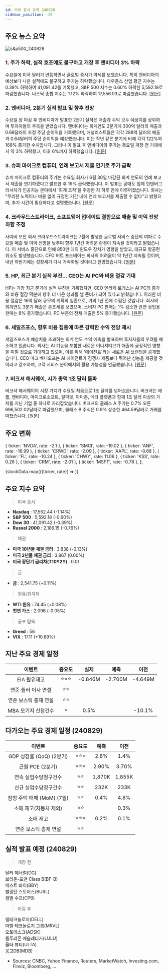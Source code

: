 ```yaml
---
id: 미국 증시 요약 240828
sidebar_position: -19
---
```


## 주요 뉴스 요약

![s&p500_240828](/map/240828.png)

### 1. **주가 하락, 실적 호조에도 불구하고 개장 후 엔비디아 3% 하락**

수요일에 미국 달러가 반등하면서 글로벌 증시가 약세를 보였습니다. 특히 엔비디아의 예상보다 나은 실적에도 불구하고 주가는 하락했습니다. 다우존스 산업 평균 지수는 0.39% 하락하여 41,091.42를 기록했고, S&P 500 지수는 0.60% 하락한 5,592.18로 마감했습니다. 나스닥 종합 지수는 1.12% 하락하여 17,556.03로 마감했습니다. [[원문]](https://www.reuters.com/markets/global-markets-wrapup-1-2024-08-28/)

### 2. **엔비디아, 2분기 실적 발표 및 향후 전망**

수요일 장 마감 후 엔비디아가 발표한 2분기 실적은 매출과 수익 모두 예상치를 상회하며 투자자들의 주목을 받았습니다. 엔비디아는 회계연도 2분기에 300억 달러의 매출과 0.68달러의 조정 주당 순이익을 기록했으며, 애널리스트들은 각각 288억 달러의 매출과 0.64달러의 주당 순이익을 예상했습니다. 이는 작년 같은 분기에 비해 각각 122%와 168% 증가한 수치입니다. 그러나 이 발표 후 엔비디아의 주가는 목요일 개장 전 거래에서 약 3% 하락했고, 이후 6%까지 하락했습니다. [[원문]](https://finance.yahoo.com/news/nvidia-stock-slips-after-earnings-forecasts-top-estimates-amid-incredible-demand-for-its-next-gen-chip-202457442.html)

### 3. **슈퍼 마이크로 컴퓨터, 연례 보고서 제출 연기로 주가 급락**

슈퍼 마이크로 컴퓨터의 주가는 수요일 회사가 6월 30일 마감된 회계 연도의 연례 보고서 제출을 연기하겠다고 발표한 후 19% 급락했습니다. 이 발표는 공매도 업체 힌덴버그 리서치가 인공지능 분야에서 '회계 조작'을 주장한 지 하루 만에 이루어졌습니다. 회사는 "무리한 노력이나 비용 없이 규정된 기간 내에 연례 보고서를 제출할 수 없다"고 밝혔으며, 추가 시간이 필요하다고 설명했습니다. [[원문]](https://finance.yahoo.com/news/super-micro-stock-plunges-19-after-company-delays-annual-report-following-short-seller-report-200333718.html)

### 4. **크라우드스트라이크, 소프트웨어 업데이트 결함으로 매출 및 이익 전망 하향 조정**

사이버 보안 회사 크라우드스트라이크는 7월에 발생한 글로벌 서비스 중단의 여파로 수요일 매출 및 이익 전망을 낮추며 향후 1년간 어려운 환경이 지속될 것이라고 밝혔습니다. 이 서비스 중단으로 인해 850만 대의 윈도우 장치가 영향을 받았고, 대규모 항공편 취소도 발생했습니다. CFO 버트 포드베어는 회사의 어려움이 약 1년간 지속될 것이며, 내년 하반기에는 성장세가 다시 가속화될 것이라고 전망했습니다. [[원문]](https://finance.yahoo.com/news/crowdstrike-cuts-annual-revenue-forecast-200926575.html)

### 5. **HP, 최근 분기 실적 부진… CEO는 AI PC와 비용 절감 기대**

HP는 가장 최근 분기에 실적 부진을 기록했지만, CEO 엔리케 로레스는 AI PC의 증가와 비용 절감 덕분에 향후 더 나은 성과를 낼 준비가 되어 있다고 밝혔습니다. 이러한 비용 절감은 16억 달러 규모의 계획의 일환으로, 거의 1년 전에 수립된 것입니다. 회사의 회계연도 3분기 매출은 혼조세를 보였으며, 소비자 PC 판매는 1% 감소한 반면 상업용 판매는 8% 증가했습니다. PC 부문의 전체 매출은 5% 증가했습니다. [[원문]](https://finance.yahoo.com/news/hp-prints-an-earnings-miss-ceo-weighs-in-on-ai-pcs-and-cost-cuts-201606719.html)

### 6. **세일즈포스, 향후 비용 집중에 따른 강력한 수익 전망 제시**

세일즈포스가 예상치를 초과하는 회계 연도 수익 예측을 발표하며 투자자들의 우려를 해소하고 있습니다. 회사는 AI 기능을 포함한 새로운 이니셔티브가 매출에 긍정적인 영향을 미칠 것으로 기대하고 있으며, 이를 위해 '에이전트'라는 새로운 AI 브랜딩을 공개했습니다. CEO 마크 베니오프는 AI 에이전트가 경쟁사 제품보다 뛰어난 성능을 제공할 것이라고 강조하며, 고객 서비스 분야에서의 활용 가능성을 언급했습니다. [[원문]](https://www.bloomberg.com/news/articles/2024-08-28/salesforce-gives-annual-profit-outlook-that-tops-expectations?srnd=phx-markets)

### 7. **버크셔 해서웨이, 시가 총액 1조 달러 돌파**

버크셔 해서웨이의 시장 가치가 수요일 처음으로 1조 달러를 넘어섰습니다. 버크셔는 애플, 엔비디아, 마이크로소프트, 알파벳, 아마존, 메타 플랫폼과 함께 1조 달러 이상의 가치를 지닌 기업 중 하나로 자리잡았습니다. 버크셔의 클래스 A 주가는 0.7% 오른 696,502.02달러로 마감했으며, 클래스 B 주식은 0.9% 상승한 464.59달러로 거래를 마쳤습니다. [[원문]](https://www.reuters.com/markets/us/warren-buffetts-berkshire-hathaway-tops-1-trillion-market-value-2024-08-28/)

## 주요 변화

  { ticker: 'NVDA', rate: -2.1 },
  { ticker: 'SMCI', rate: -19.02 },
  { ticker: 'ANF', rate: -16.99 },
  { ticker: 'CRWD', rate: -2.09 },
  { ticker: 'AAPL', rate: -0.68 },
  { ticker: 'FL', rate: -10.24 },
  { ticker: 'CHWY', rate: 11.06 },
  { ticker: 'KSS', rate: 0.26 },
  { ticker: 'CRM', rate: -2.01 },
  { ticker: 'MSFT', rate: -0.78 },
];

{stockData.map(({ticker, rate}) => <StockCardMini key={ticker} ticker={ticker} rate={rate}></StockCardMini>)}

## 주요 지수 요약

> 미국 증시

- **Nasdaq** : 17,552.44 (-1.14%)
- **S&P 500** : 5,592.18 (-0.60%)
- **Dow 30** : 41,091.42 (-0.39%)
- **Russel 2000** : 2,186.15 (-0.76%)

> 채권

- **미국 10년물 채권 금리** : 3.838 (-0.13%)
- **미국 2년물 채권 금리** : 3.867 (0.00%)
- **미국 장단기 금리차(T10Y2Y)** : 0.01

> 금

- **금** : 2,541.75 (+0.11%)

> 원유/원자재

- **WTI 원유** : 74.45 (+0.08%)
- **천연 가스** : 2.096 (-0.05%)

> 공포 탐욕

- **Greed** : 56
- **VIX** : 17.11 (+10.89%)

## 지난 주요 경제 일정

|        이벤트         | 중요도 |  실제   |  예측   |  이전   |
| :-------------------: | :----: | :-----: | :-----: | :-----: |
|     EIA 원유재고      | ⭐⭐⭐ | -0.846M | -2.700M | -4.649M |
|  연준 월러 이사 연설  |  ⭐⭐  |         |         |         |
| 연준 보스틱 총재 연설 |  ⭐⭐  |         |         |         |
|  MBA 모기지 신청건수  |   ⭐   |  0.5%   |         | -10.1%  |

## 다가오는 주요 경제 일정 (240829)

|           이벤트           | 중요도 |  예측  |  이전  |
| :------------------------: | :----: | :----: | :----: |
|  GDP 성장률 (QoQ) (2분기)  | ⭐⭐⭐ |  2.8%  |  1.4%  |
|      근원 PCE (2분기)      | ⭐⭐⭐ | 2.90%  | 3.70%  |
|   연속 실업수당청구건수    |  ⭐⭐  | 1,870K | 1,855K |
|   신규 실업수당청구건수    |  ⭐⭐  |  232K  |  233K  |
| 잠정 주택 매매 (MoM) (7월) |  ⭐⭐  |  0.4%  |  4.8%  |
|   소매 재고(자동차 제외)   |  ⭐⭐  |        |  0.3%  |
|         소매 재고          | ⭐⭐⭐ |  0.2%  |  0.1%  |
|   연준 보스틱 총재 연설    |  ⭐⭐  |        |        |

## 실적 발표 예정 (240829)

> 개장 전

달러 제너럴(DG)  
브라운-포맨 Class B(BF-B)  
베스트 바이(BBY)  
벌링턴 스토어스(BURL)  
캠벨 수프(CPB)

> 마감 후

델테크놀로지(DELL)  
마벨 테크놀로지 그룹(MRVL)  
오토데스크(ADSK)  
룰루레몬 애슬레티카(LULU)  
울타 뷰티(ULTA)  
몽고DB(MDB)

- Sources: CNBC, Yahoo Finance, Reuters, MarketWatch, Investing.com, Finviz, Bloomberg, ...
